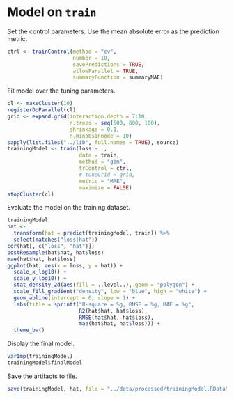 # Model on `train`

Set the control parameters.
Use the mean absolute error as the prediction metric.

```r
ctrl <- trainControl(method = "cv",
                     number = 10,
                     savePredictions = TRUE,
                     allowParallel = TRUE,
                     summaryFunction = summaryMAE)
```

Fit model over the tuning parameters.

```r
cl <- makeCluster(10)
registerDoParallel(cl)
grid <- expand.grid(interaction.depth = 7:10, 
                    n.trees = seq(500, 800, 100),
                    shrinkage = 0.1,
                    n.minobsinnode = 10)
sapply(list.files("../lib", full.names = TRUE), source)
trainingModel <- train(loss ~ .,
                       data = train,
                       method = "gbm",
                       trControl = ctrl,
                       # tuneGrid = grid,
                       metric = "MAE",
                       maximize = FALSE)
stopCluster(cl)
```

Evaluate the model on the training dataset.

```r
trainingModel
hat <-
  transform(hat = predict(trainingModel, train)) %>%
  select(matches("loss|hat"))
cor(hat[, c("loss", "hat")])
postResample(hat$hat, hat$loss)
mae(hat$hat, hat$loss)
ggplot(hat, aes(x = loss, y = hat)) +
  scale_x_log10() +
  scale_y_log10() +
  stat_density_2d(aes(fill = ..level..), geom = "polygon") +
  scale_fill_gradient("density", low = "blue", high = "white") +
  geom_abline(intercept = 0, slope = 1) +
  labs(title = sprintf("R-square = %g, RMSE = %g, MAE = %g",
                       R2(hat$hat, hat$loss),
                       RMSE(hat$hat, hat$loss),
                       mae(hat$hat, hat$loss))) +
  theme_bw()
```

Display the final model.

```r
varImp(trainingModel)
trainingModel$finalModel
```

Save the artifacts to file.

```r
save(trainingModel, hat, file = "../data/processed/trainingModel.RData")
```
